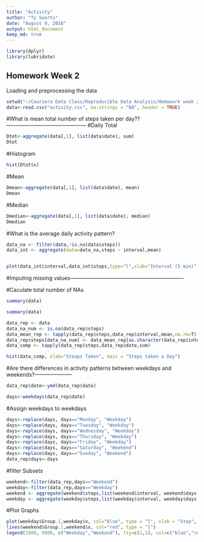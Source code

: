 ---
title: "Activity"
author: "Ty Swarts"
date: "August 9, 2016"
output: html_document
keep_md: true
---

```{r}
library(dplyr)
library(lubridate)
```

## Homework Week 2

Loading and preprocessing the data

```{r, echo=TRUE}
setwd("~/Coursera Data Class/Reproducible Data Analysis/Homework week 2")
data<-read.csv("activity.csv", na.strings = "NA", header = TRUE)
```

#What is mean total number of steps taken per day??---------------------------------------------
#Daily Total
```{r, echo=TRUE}
Dtot<-aggregate(data[,1], list(data$date), sum)
Dtot

```
#Histogram
```{r, echo=TRUE}
hist(Dtot$x)
```
#Mean
```{r, echo=TRUE}
Dmean<-aggregate(data[,1], list(data$date), mean)
Dmean
```
#Median
```{r, echo=TRUE}
Dmedian<-aggregate(data[,1], list(data$date), median)
Dmedian
```

#What is the average daily activity pattern?


```{r, echo=TRUE}
data_na <- filter(data,!is.na(data$steps))
data_int <- aggregate(data=data_na,steps ~ interval,mean)


plot(data_int$interval,data_int$steps,type="l",xlab="Interval (5 min)", ylab="Mean steps taken")
```

#Imputing missing values----------------------------------------------------------------

#Caculate total number of NAs

```{r, echo=TRUE}
summary(data)

summary(data)

data_rep <- data
data_na_num <- is.na(data_rep$steps)
data_mean_rep <- tapply(data_rep$steps,data_rep$interval,mean,na.rm=T)
data_rep$steps[data_na_num] <- data_mean_rep[as.character(data_rep$interval[data_na_num])]
data_comp <- tapply(data_rep$steps,data_rep$date,sum)

hist(data_comp, xlab="Steaps Taken", main = "Steps taken a Day")
```

#Are there differences in activity patterns between weekdays and weekends?---------------------
```{r, echo=TRUE}
data_rep$date<-ymd(data_rep$date)

days<-weekdays(data_rep$date)
```
#Assign weekdays to weekdays
```{r, echo=TRUE}
days<-replace(days, days=="Monday", "Weekday")
days<-replace(days, days=="Tuesday", "Weekday")
days<-replace(days, days=="Wednesday", "Weekday")
days<-replace(days, days=="Thursday", "Weekday")
days<-replace(days, days=="Friday", "Weekday")
days<-replace(days, days=="Saturday", "Weekend")
days<-replace(days, days=="Sunday", "Weekend")
data_rep$days<-days
```
#filter Subsets
```{r, echo=TRUE}
weekend<-filter(data_rep,days=="Weekend")
weekday<-filter(data_rep,days=="Weekday")
weekend <- aggregate(weekend$steps,list(weekend$interval, weekend$days),sum)
weekday <- aggregate(weekday$steps,list(weekday$interval, weekday$days),sum)
```
#Plot Graphs
```{r, echo=TRUE}
plot(weekday$Group.1,weekday$x, col="blue", type = "l", xlab = "Step", ylab = "Interval")
lines(weekend$Group.1,weekend$x, col="red", type = "l")
legend(1800, 9000, c("Weekday","Weekend"), lty=c(1,1), col=c("blue","red"))
```
